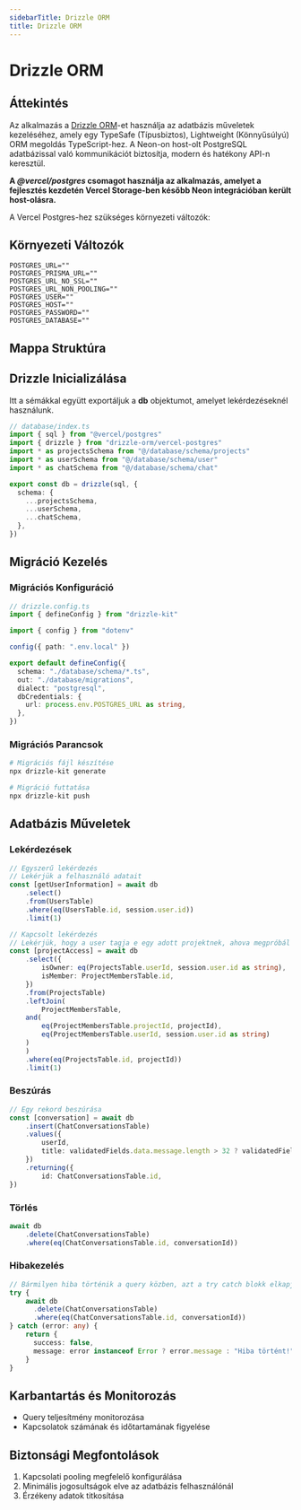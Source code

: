 ```yaml
---
sidebarTitle: Drizzle ORM
title: Drizzle ORM
---
```



# Drizzle ORM

## Áttekintés

Az alkalmazás a [Drizzle ORM](https://orm.drizzle.team/)-et használja az adatbázis műveletek kezeléséhez, amely egy TypeSafe (Típusbiztos), Lightweight (Könnyűsúlyú) ORM megoldás TypeScript-hez. A Neon-on host-olt PostgreSQL adatbázissal való kommunikációt biztosítja, modern és hatékony API-n keresztül.

**A *@vercel/postgres* csomagot használja az alkalmazás, amelyet a fejlesztés kezdetén Vercel Storage-ben később Neon integrációban került host-olásra.**

A Vercel Postgres-hez szükséges környezeti változók:

## Környezeti Változók

```env
POSTGRES_URL=""
POSTGRES_PRISMA_URL=""
POSTGRES_URL_NO_SSL=""
POSTGRES_URL_NON_POOLING=""
POSTGRES_USER=""
POSTGRES_HOST=""
POSTGRES_PASSWORD=""
POSTGRES_DATABASE=""
```

## Mappa Struktúra

<FileTree>
    <FileTree.Folder name="database" defaultOpen>
        <FileTree.Folder name="migrations" defaultOpen>
            <FileTree.File name="migration_files.sql" />
        </FileTree.Folder>
        <FileTree.Folder name="schema" defaultOpen>
            <FileTree.File name="chat.ts" />
            <FileTree.File name="projects.ts" />
            <FileTree.File name="user.ts" />
        </FileTree.Folder>
        <FileTree.File name="index.ts" />
    </FileTree.Folder>
</FileTree>

## Drizzle Inicializálása

Itt a sémákkal együtt exportáljuk a **db** objektumot, amelyet lekérdezéseknél használunk.

```typescript
// database/index.ts
import { sql } from "@vercel/postgres"
import { drizzle } from "drizzle-orm/vercel-postgres"
import * as projectsSchema from "@/database/schema/projects"
import * as userSchema from "@/database/schema/user"
import * as chatSchema from "@/database/schema/chat"

export const db = drizzle(sql, {
  schema: {
    ...projectsSchema,
    ...userSchema,
    ...chatSchema,
  },
})
```

## Migráció Kezelés

### Migrációs Konfiguráció

```typescript
// drizzle.config.ts
import { defineConfig } from "drizzle-kit"

import { config } from "dotenv"

config({ path: ".env.local" })

export default defineConfig({
  schema: "./database/schema/*.ts",
  out: "./database/migrations",
  dialect: "postgresql",
  dbCredentials: {
    url: process.env.POSTGRES_URL as string,
  },
})
```

### Migrációs Parancsok

```bash
# Migrációs fájl készítése
npx drizzle-kit generate

# Migráció futtatása
npx drizzle-kit push
```

## Adatbázis Műveletek

### Lekérdezések

```typescript
// Egyszerű lekérdezés
// Lekérjük a felhasználó adatait
const [getUserInformation] = await db
    .select()
    .from(UsersTable)
    .where(eq(UsersTable.id, session.user.id))
    .limit(1)

// Kapcsolt lekérdezés
// Lekérjük, hogy a user tagja e egy adott projektnek, ahova megpróbál
const [projectAccess] = await db
    .select({
        isOwner: eq(ProjectsTable.userId, session.user.id as string),
        isMember: ProjectMembersTable.id,
    })
    .from(ProjectsTable)
    .leftJoin(
        ProjectMembersTable,
    and(
        eq(ProjectMembersTable.projectId, projectId),
        eq(ProjectMembersTable.userId, session.user.id as string)
    )
    )
    .where(eq(ProjectsTable.id, projectId))
    .limit(1)
```

### Beszúrás

```typescript
// Egy rekord beszúrása
const [conversation] = await db
    .insert(ChatConversationsTable)
    .values({
        userId,
        title: validatedFields.data.message.length > 32 ? validatedFields.data.message.trim().slice(0, 32) + "..." : validatedFields.data.message.trim(),
    })
    .returning({
        id: ChatConversationsTable.id,
})
```

### Törlés

```typescript
await db
    .delete(ChatConversationsTable)
    .where(eq(ChatConversationsTable.id, conversationId))
```

### Hibakezelés

```typescript
// Bármilyen hiba történik a query közben, azt a try catch blokk elkapja és visszatér egy hibával
try {
    await db
      .delete(ChatConversationsTable)
      .where(eq(ChatConversationsTable.id, conversationId))
} catch (error: any) {
    return {
      success: false,
      message: error instanceof Error ? error.message : "Hiba történt!",
    }
}
```

## Karbantartás és Monitorozás

- Query teljesítmény monitorozása
- Kapcsolatok számának és időtartamának figyelése

## Biztonsági Megfontolások

1. Kapcsolati pooling megfelelő konfigurálása
2. Minimális jogosultságok elve az adatbázis felhasználónál
3. Érzékeny adatok titkosítása
